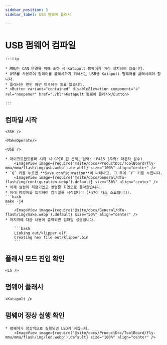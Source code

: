 ```yaml
---
sidebar_position: 5
sidebar_label: USB 펌웨어 플래시

---
```





# USB 펌웨어 컴파일

    :::tip

    * MMU는 CAN 연결을 위해 출하 시 Katapult 펌웨어가 미리 설치되어 있습니다.
    * USB를 사용하여 펌웨어를 플래시하기 위해서는 USB용 Katapult 펌웨어를 플래시해야 합니다.
    * 플래시한 번만 하면 이후에는 필요 없습니다.
    * <Button variant="contained" disableElevation component="a" rel="noopener" href="./bl">Katapult 펌웨어 플래시</Button>

    :::

## 컴파일 시작

    <SSH />

    <MakeOperate/>

    <USB />

    * 마이크로컨트롤러 시작 시 GPIO 핀 선택, 입력: !PA15 (주의: 대문자 필수)
        <ImageView image={require('@site/docs/ProductDoc/ToolBoard/fly-mmu/mmu/flash/img/usb.webp').default} size="100%" align="center" />
    * `Q` 키를 누르면 **Save configuration**이 나타나고, 그 후에 `Y` 키를 누릅니다.
        <ImageView image={require('@site/docs/General/dfu-flash/img/configuration.webp').default} size="50%" align="center" />
    * 이제 설정이 저장되었고 명령줄 화면으로 돌아왔습니다.
    * 아래 명령어를 입력하여 컴파일을 시작합니다 (시간이 다소 소요됩니다).
    ```bash
    make -j4
    ```
        <ImageView image={require('@site/docs/General/dfu-flash/img/make.webp').default} size="50%" align="center" />
    * 마지막에 다음 내용이 출력되면 컴파일 성공입니다.

        ```bash
        Linking out/klipper.elf
        Creating hex file out/klipper.bin
        ```

## 플래시 모드 진입 확인


    <LS />


## 펌웨어 플래시

    <Katapult />

## 펌웨어 정상 실행 확인

    * 펌웨어가 정상적으로 실행되면 LED가 켜집니다.
        <ImageView image={require('@site/docs/ProductDoc/ToolBoard/fly-mmu/mmu/flash/img/led.webp').default} size="100%" align="center" />
